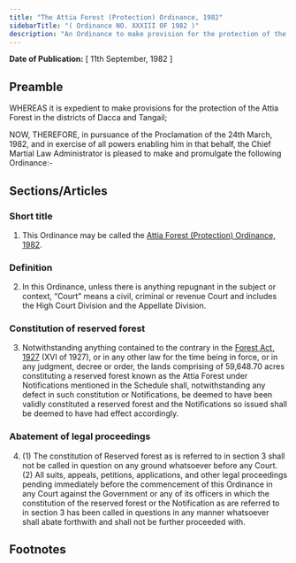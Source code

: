 ```yaml
---
title: "The Attia Forest (Protection) Ordinance, 1982"
sidebarTitle: "( Ordinance NO. XXXIII OF 1982 )"
description: "An Ordinance to make provision for the protection of the Attia Forest in the districts of Dacca and Tangail."
---
```


**Date of Publication:** [ 11th September, 1982 ]

## Preamble

WHEREAS it is expedient to make provisions for the protection of the Attia Forest in the districts of Dacca and Tangail;

NOW, THEREFORE, in pursuance of the Proclamation of the 24th March, 1982, and in exercise of all powers enabling him in that behalf, the Chief Martial Law Administrator is pleased to make and promulgate the following Ordinance:-

## Sections/Articles

### Short title

1. This Ordinance may be called the [Attia Forest (Protection) Ordinance, 1982](/act-631.html "Attia Forest (Protection) Ordinance, 1982").

### Definition

2. In this Ordinance, unless there is anything repugnant in the subject or context, “Court” means a civil, criminal or revenue Court and includes the High Court Division and the Appellate Division.

### Constitution of reserved forest

3. Notwithstanding anything contained to the contrary in the [Forest Act, 1927](/act-144.html "Forest Act, 1927") (XVI of 1927), or in any other law for the time being in force, or in any judgment, decree or order, the lands comprising of 59,648.70 acres constituting a reserved forest known as the Attia Forest under Notifications mentioned in the Schedule shall, notwithstanding any defect in such constitution or Notifications, be deemed to have been validly constituted a reserved forest and the Notifications so issued shall be deemed to have had effect accordingly.

### Abatement of legal proceedings

4. (1) The constitution of Reserved forest as is referred to in section 3 shall not be called in question on any ground whatsoever before any Court.(2) All suits, appeals, petitions, applications, and other legal proceedings pending immediately before the commencement of this Ordinance in any Court against the Government or any of its officers in which the constitution of the reserved forest or the Notification as are referred to in section 3 has been called in questions in any manner whatsoever shall abate forthwith and shall not be further proceeded with.

## Footnotes
